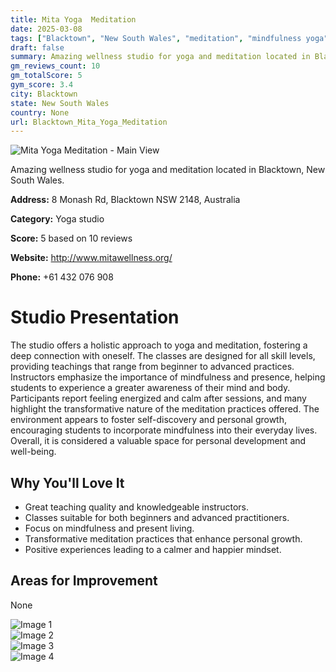 ```yaml
---
title: Mita Yoga  Meditation
date: 2025-03-08
tags: ["Blacktown", "New South Wales", "meditation", "mindfulness yoga", "mindfulness", "wellness", "Blacktown"]  
draft: false
summary: Amazing wellness studio for yoga and meditation located in Blacktown, New South Wales.
gm_reviews_count: 10
gm_totalScore: 5
gym_score: 3.4
city: Blacktown
state: New South Wales
country: None
url: Blacktown_Mita_Yoga_Meditation
---
```


<div className="aspect-[16/9] relative my-8">
  <img 
    src="https://lh5.googleusercontent.com/p/AF1QipPkGvMWRX8Q0GZiNnF4yRszkjWzoPuO8M4NDOPj=w1920-h1080-k-no"
    alt="Mita Yoga  Meditation - Main View"
    className="object-cover absolute inset-0 w-full h-full rounded-lg"
  />
</div>

Amazing wellness studio for yoga and meditation located in Blacktown, New South Wales.

**Address:** 8 Monash Rd, Blacktown NSW 2148, Australia

**Category:** Yoga studio

**Score:** 5 based on 10 reviews

**Website:** http://www.mitawellness.org/

**Phone:** +61 432 076 908

# Studio Presentation

The studio offers a holistic approach to yoga and meditation, fostering a deep connection with oneself. The classes are designed for all skill levels, providing teachings that range from beginner to advanced practices. Instructors emphasize the importance of mindfulness and presence, helping students to experience a greater awareness of their mind and body. Participants report feeling energized and calm after sessions, and many highlight the transformative nature of the meditation practices offered. The environment appears to foster self-discovery and personal growth, encouraging students to incorporate mindfulness into their everyday lives. Overall, it is considered a valuable space for personal development and well-being.



## Why You'll Love It

- Great teaching quality and knowledgeable instructors.
- Classes suitable for both beginners and advanced practitioners.
- Focus on mindfulness and present living.
- Transformative meditation practices that enhance personal growth.
- Positive experiences leading to a calmer and happier mindset.

## Areas for Improvement

None

<div className="grid grid-cols-1 xl:grid-cols-2 gap-4 my-8">
<div className="aspect-[4/3] relative"><img src="https://lh5.googleusercontent.com/p/AF1QipPkHNLVLbOVKjdYEx2-wtWcAwc0fDnraYYd64z3=w1920-h1080-k-no" alt="Image 1" className="object-cover absolute inset-0 w-full h-full rounded-lg" /></div>
<div className="aspect-[4/3] relative"><img src="https://lh5.googleusercontent.com/p/AF1QipOlvDraYWp-x6_G4uO7iy-bbMpKxIhiU8zZqCqb=w1920-h1080-k-no" alt="Image 2" className="object-cover absolute inset-0 w-full h-full rounded-lg" /></div>
<div className="aspect-[4/3] relative"><img src="https://lh5.googleusercontent.com/p/AF1QipNtLbMW-QVj0oAykvYPHMv82hFWiS3wwmGe4ve9=w1920-h1080-k-no" alt="Image 3" className="object-cover absolute inset-0 w-full h-full rounded-lg" /></div>
<div className="aspect-[4/3] relative"><img src="https://lh5.googleusercontent.com/p/AF1QipMi3dBdiaraDApay0_KnY2hkPvHfivYO7ltQTyi=w1920-h1080-k-no" alt="Image 4" className="object-cover absolute inset-0 w-full h-full rounded-lg" /></div>
</div>